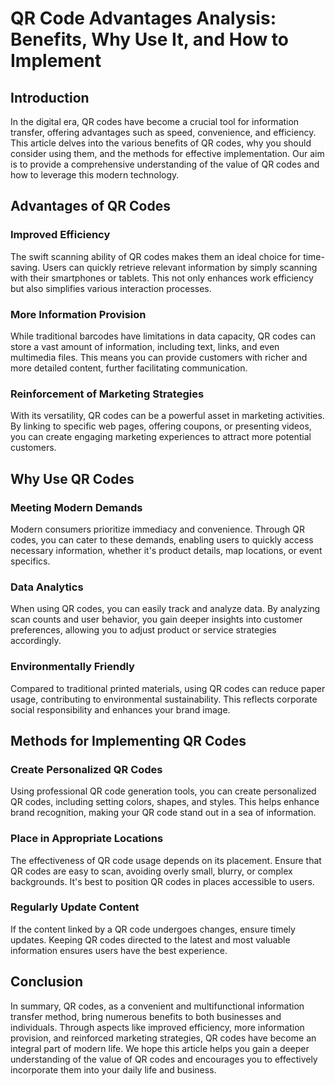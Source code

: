 # QR Code Advantages Analysis: Benefits, Why Use It, and How to Implement

## Introduction
In the digital era, QR codes have become a crucial tool for information transfer, offering advantages such as speed, convenience, and efficiency. This article delves into the various benefits of QR codes, why you should consider using them, and the methods for effective implementation. Our aim is to provide a comprehensive understanding of the value of QR codes and how to leverage this modern technology.

## **Advantages of QR Codes**

### Improved Efficiency
The swift scanning ability of QR codes makes them an ideal choice for time-saving. Users can quickly retrieve relevant information by simply scanning with their smartphones or tablets. This not only enhances work efficiency but also simplifies various interaction processes.

### More Information Provision
While traditional barcodes have limitations in data capacity, QR codes can store a vast amount of information, including text, links, and even multimedia files. This means you can provide customers with richer and more detailed content, further facilitating communication.

### Reinforcement of Marketing Strategies
With its versatility, QR codes can be a powerful asset in marketing activities. By linking to specific web pages, offering coupons, or presenting videos, you can create engaging marketing experiences to attract more potential customers.

## **Why Use QR Codes**

### Meeting Modern Demands
Modern consumers prioritize immediacy and convenience. Through QR codes, you can cater to these demands, enabling users to quickly access necessary information, whether it's product details, map locations, or event specifics.

### Data Analytics
When using QR codes, you can easily track and analyze data. By analyzing scan counts and user behavior, you gain deeper insights into customer preferences, allowing you to adjust product or service strategies accordingly.

### Environmentally Friendly
Compared to traditional printed materials, using QR codes can reduce paper usage, contributing to environmental sustainability. This reflects corporate social responsibility and enhances your brand image.

## **Methods for Implementing QR Codes**

### Create Personalized QR Codes
Using professional QR code generation tools, you can create personalized QR codes, including setting colors, shapes, and styles. This helps enhance brand recognition, making your QR code stand out in a sea of information.

### Place in Appropriate Locations
The effectiveness of QR code usage depends on its placement. Ensure that QR codes are easy to scan, avoiding overly small, blurry, or complex backgrounds. It's best to position QR codes in places accessible to users.

### Regularly Update Content
If the content linked by a QR code undergoes changes, ensure timely updates. Keeping QR codes directed to the latest and most valuable information ensures users have the best experience.

## Conclusion
In summary, QR codes, as a convenient and multifunctional information transfer method, bring numerous benefits to both businesses and individuals. Through aspects like improved efficiency, more information provision, and reinforced marketing strategies, QR codes have become an integral part of modern life. We hope this article helps you gain a deeper understanding of the value of QR codes and encourages you to effectively incorporate them into your daily life and business.

